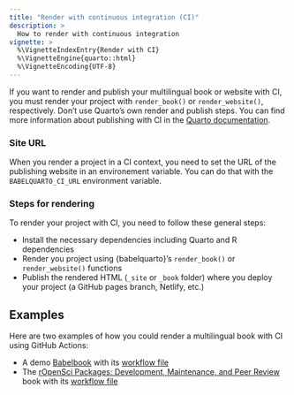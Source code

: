 ```yaml
---
title: "Render with continuous integration (CI)"
description: >
  How to render with continuous integration
vignette: >
  %\VignetteIndexEntry{Render with CI}
  %\VignetteEngine{quarto::html}
  %\VignetteEncoding{UTF-8}
---
```


If you want to render and publish your multilingual book or website with CI, you must render your project with `render_book()` or `render_website()`, respectively.
Don't use Quarto's own render and publish steps.
You can find more information about publishing with CI in the [Quarto documentation](https://quarto.org/docs/publishing/ci.html).

### Site URL

When you render a project in a CI context, you need to set the URL of the publishing website in an environement variable.
You can do that with the `BABELQUARTO_CI_URL` environment variable.

### Steps for rendering

To render your project with CI, you need to follow these general steps:

* Install the necessary dependencies including Quarto and R dependencies
* Render you project using {babelquarto}'s `render_book()` or `render_website()` functions
* Publish the rendered HTML (`_site` or `_book` folder) where you deploy your project (a GitHub pages branch, Netlify, etc.)

## Examples

Here are two examples of how you could render a multilingual book with CI using GitHub Actions:

* A demo [Babelbook](https://nenuial.github.io/babelbook/) with its [workflow file](https://github.com/Nenuial/babelbook/blob/main/.github/workflows/publish.yml)
* The [rOpenSci Packages: Development, Maintenance, and Peer Review](https://devguide.ropensci.org/index.html) book with its [workflow file](https://github.com/ropensci/dev_guide/blob/main/.github/workflows/scheduled-manual-main.yml)
